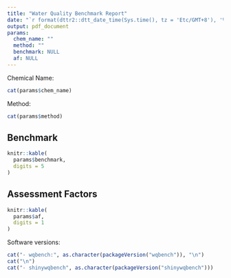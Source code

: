 ```yaml
---
title: "Water Quality Benchmark Report"
date: "`r format(dttr2::dtt_date_time(Sys.time(), tz = 'Etc/GMT+8'), '%B %d, %Y')`"
output: pdf_document
params:
  chem_name: ""
  method: ""
  benchmark: NULL
  af: NULL
---
```


Chemical Name: 
```r
cat(params$chem_name)
```

Method:
```r
cat(params$method)
```

## Benchmark

```r
knitr::kable(
  params$benchmark, 
  digits = 5
)
```

## Assessment Factors

```r
knitr::kable(
  params$af,
  digits = 1
)
```





Software versions:

```r
cat("- wqbench:", as.character(packageVersion("wqbench")), "\n")
cat("\n")
cat("- shinywqbench", as.character(packageVersion("shinywqbench")))
```